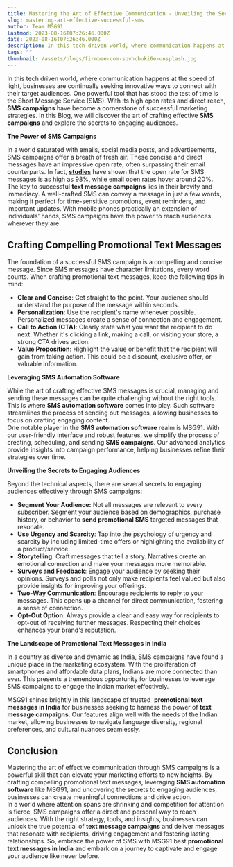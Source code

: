 ```yaml
---
title: Mastering the Art of Effective Communication - Unveiling the Secrets to Successful SMS Campaigns for Engaging Audiences
slug: mastering-art-effective-successful-sms
author: Team MSG91
lastmod: 2023-08-16T07:26:46.000Z
date: 2023-08-16T07:26:46.000Z
description: In this tech driven world, where communication happens at the speed of light, businesses are continually seeking innovative ways to connect with their target audiences. One powerful tool that has stood the test of time is the Short Message Service (SMS). With its high open rates and direct reach, **SMS campaigns** have become a cornerstone of successful marketing strategies. In this Blog, we will discover the art of crafting effective SMS campaigns and explore the secrets to engaging audiences.
tags: ""
thumbnail: /assets/blogs/firmbee-com-spvhcbuki6e-unsplash.jpg
---
```


In this tech driven world, where communication happens at the speed of light, businesses are continually seeking innovative ways to connect with their target audiences. One powerful tool that has stood the test of time is the Short Message Service (SMS). With its high open rates and direct reach, **SMS campaigns** have become a cornerstone of successful marketing strategies. In this Blog, we will discover the art of crafting effective **SMS campaigns** and explore the secrets to engaging audiences.

**The Power of SMS Campaigns**  
  
In a world saturated with emails, social media posts, and advertisements, SMS campaigns offer a breath of fresh air. These concise and direct messages have an impressive open rate, often surpassing their email counterparts. In fact, [**studies**](https://www.gartner.com/en/digital-markets/insights/the-future-of-sales-follow-ups-text-messages) have shown that the open rate for SMS messages is as high as 98%, while email open rates hover around 20%.  
The key to successful **text message campaigns** lies in their brevity and immediacy. A well-crafted SMS can convey a message in just a few words, making it perfect for time-sensitive promotions, event reminders, and important updates. With mobile phones practically an extension of individuals' hands, SMS campaigns have the power to reach audiences wherever they are.

**Crafting Compelling Promotional Text Messages**
-------------------------------------------------

The foundation of a successful SMS campaign is a compelling and concise message. Since SMS messages have character limitations, every word counts. When crafting promotional text messages, keep the following tips in mind:

* **Clear and Concise**: Get straight to the point. Your audience should understand the purpose of the message within seconds.
* **Personalization**: Use the recipient's name whenever possible. Personalized messages create a sense of connection and engagement.
* **Call to Action (CTA)**: Clearly state what you want the recipient to do next. Whether it's clicking a link, making a call, or visiting your store, a strong CTA drives action.
* **Value Proposition**: Highlight the value or benefit that the recipient will gain from taking action. This could be a discount, exclusive offer, or valuable information.

**Leveraging SMS Automation Software**

While the art of crafting effective SMS messages is crucial, managing and sending these messages can be quite challenging without the right tools. This is where **SMS automation software** comes into play. Such software streamlines the process of sending out messages, allowing businesses to focus on crafting engaging content.  
One notable player in the **SMS automation software** realm is MSG91. With our user-friendly interface and robust features, we simplify the process of creating, scheduling, and sending **SMS campaigns**. Our advanced analytics provide insights into campaign performance, helping businesses refine their strategies over time.

**Unveiling the Secrets to Engaging Audiences**

Beyond the technical aspects, there are several secrets to engaging audiences effectively through SMS campaigns:

* **Segment Your Audience:** Not all messages are relevant to every subscriber. Segment your audience based on demographics, purchase history, or behavior to **send promotional SMS** targeted messages that resonate.
* **Use Urgency and Scarcity**: Tap into the psychology of urgency and scarcity by including limited-time offers or highlighting the availability of a product/service.
* **Storytelling**: Craft messages that tell a story. Narratives create an emotional connection and make your messages more memorable.
* **Surveys and Feedback**: Engage your audience by seeking their opinions. Surveys and polls not only make recipients feel valued but also provide insights for improving your offerings.
* **Two-Way Communication**: Encourage recipients to reply to your messages. This opens up a channel for direct communication, fostering a sense of connection.
* **Opt-Out Option**: Always provide a clear and easy way for recipients to opt-out of receiving further messages. Respecting their choices enhances your brand's reputation.

**The Landscape of Promotional Text Messages in India**

In a country as diverse and dynamic as India, SMS campaigns have found a unique place in the marketing ecosystem. With the proliferation of smartphones and affordable data plans, Indians are more connected than ever. This presents a tremendous opportunity for businesses to leverage SMS campaigns to engage the Indian market effectively.

MSG91 shines brightly in this landscape of trusted  **promotional text messages in India** for businesses seeking to harness the power of **text message campaigns**. Our features align well with the needs of the Indian market, allowing businesses to navigate language diversity, regional preferences, and cultural nuances seamlessly.

Conclusion
----------

Mastering the art of effective communication through SMS campaigns is a powerful skill that can elevate your marketing efforts to new heights. By crafting compelling promotional text messages, leveraging **SMS automation software** like MSG91, and uncovering the secrets to engaging audiences, businesses can create meaningful connections and drive action.  
In a world where attention spans are shrinking and competition for attention is fierce, SMS campaigns offer a direct and personal way to reach audiences. With the right strategy, tools, and insights, businesses can unlock the true potential of **text message campaigns** and deliver messages that resonate with recipients, driving engagement and fostering lasting relationships. So, embrace the power of SMS with MSG91 best **promotional text messages in India** and embark on a journey to captivate and engage your audience like never before.

  


  


